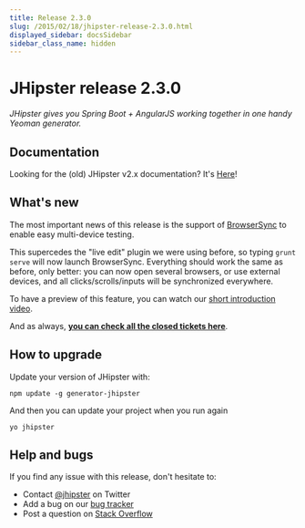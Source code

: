 ```yaml
---
title: Release 2.3.0
slug: /2015/02/18/jhipster-release-2.3.0.html
displayed_sidebar: docsSidebar
sidebar_class_name: hidden
---
```


JHipster release 2.3.0
==================

*JHipster gives you Spring Boot + AngularJS working together in one handy Yeoman generator.*

Documentation
----------

Looking for the (old) JHipster v2.x documentation? It's [Here](https://www.jhipster.tech/documentation-archive/)!

What's new
----------

The most important news of this release is the support of [BrowserSync](http://www.browsersync.io/) to enable easy multi-device testing.

This supercedes the "live edit" plugin we were using before, so typing ```grunt serve``` will now launch BrowserSync. Everything should work the same as before, only better: you can now open several browsers, or use external devices, and all clicks/scrolls/inputs will be synchronized everywhere.

To have a preview of this feature, you can watch our [short introduction video](https://www.youtube.com/watch?v=u8rf8Fq5x0o).

And as always, __[you can check all the closed tickets here](https://github.com/jhipster/generator-jhipster/issues?q=milestone%3A2.3.0+is%3Aclosed)__.

How to upgrade
------------

Update your version of JHipster with:

```
npm update -g generator-jhipster
```

And then you can update your project when you run again

```
yo jhipster
```

Help and bugs
--------------

If you find any issue with this release, don't hesitate to:

- Contact [@jhipster](https://twitter.com/jhipster) on Twitter
- Add a bug on our [bug tracker](https://github.com/jhipster/generator-jhipster/issues?state=open)
- Post a question on [Stack Overflow](http://stackoverflow.com/tags/jhipster/info)

